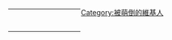 <div style="float: left; border: {{{9|1}}}px solid {{{1|#000}}}; margin: 1px;">
{| cellspacing="0" style="width: 238px; background: {{{2|red}}};"
| style="width: 45px; height: 45px; background: {{{1|pink}}}; text-align: center; font-size: 20pt; color: red;" | '''{{{3|萌}}}'''
| style="font-size: 10pt; color: {{{8|#fff}}}; padding: 4pt; line-height: 1.25em;" | {{{4|這個用戶已被'''[[萌]]倒'''，火勢將會迅速蔓延。}}}
| style="width: 45px; height: 45px; background: {{{7|red}}}; text-align: center; font-size: 12pt; color: #fff;" | '''{{{5|[[File:Hazard F no border.svg|45px]]}}}'''
|}</div>
[[Category:被萌倒的維基人]]